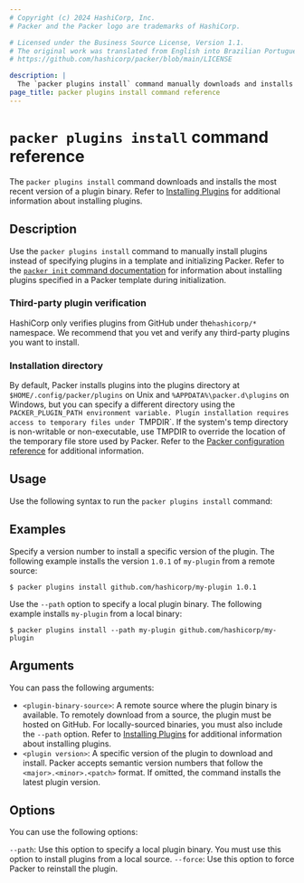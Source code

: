 ```yaml
---
# Copyright (c) 2024 HashiCorp, Inc.
# Packer and the Packer logo are trademarks of HashiCorp.

# Licensed under the Business Source License, Version 1.1.
# The original work was translated from English into Brazilian Portuguese.
# https://github.com/hashicorp/packer/blob/main/LICENSE

description: |
  The `packer plugins install` command manually downloads and installs Packer plugins without having to update and initialize a build template.
page_title: packer plugins install command reference
---
```


# `packer plugins install` command reference

The `packer plugins install` command downloads and installs the most recent version of a plugin binary. Refer to [Installing Plugins](/packer/docs/plugins/install) for additional information about installing plugins.

## Description

Use the `packer plugins install` command to manually install plugins instead of specifying plugins in a template and initializing Packer. Refer to the [`packer init` command documentation](/packer/docs/commands/init) for information about installing plugins specified in a Packer template during initialization.

### Third-party plugin verification

HashiCorp only verifies plugins from GitHub under the`hashicorp/*` namespace. We recommend that you vet and verify any third-party plugins you want to install.

### Installation directory

By default, Packer installs plugins into the plugins directory at `$HOME/.config/packer/plugins` on Unix and `%APPDATA%\packer.d\plugins` on Windows, but you can specify a different directory using the `PACKER_PLUGIN_PATH environment variable.
Plugin installation requires access to temporary files under `TMPDIR`. If the system's temp directory is non-writable or non-executable, use TMPDIR to override the location of the temporary file store used by Packer.
Refer to the [Packer configuration reference](/packer/docs/configure) for additional information.

## Usage

Use the following syntax to run the `packer plugins install` command:

## Examples

Specify a version number to install a specific version of the plugin. The following example installs the version `1.0.1` of `my-plugin` from a remote source:

```shell-session
$ packer plugins install github.com/hashicorp/my-plugin 1.0.1
```

Use the `--path` option to specify a local plugin binary. The following example installs `my-plugin` from a local binary:

```shell-session
$ packer plugins install --path my-plugin github.com/hashicorp/my-plugin
```

## Arguments

You can pass the following arguments:

- `<plugin-binary-source>`: A remote source where the plugin binary is available. To remotely download from a source, the plugin must be hosted on GitHub. For locally-sourced binaries, you must also include the `--path` option. Refer to [Installing Plugins](/packer/docs/plugins/install) for additional information about installing plugins.
- `<plugin version>`: A specific version of the plugin to download and install. Packer accepts semantic version numbers that follow the `<major>.<minor>.<patch>` format. If omitted, the command installs the latest plugin version.

## Options

You can use the following options:

`--path`: Use this option to specify a local plugin binary. You must use this option to install plugins from a local source.
`--force`: Use this option to force Packer to reinstall the plugin.


